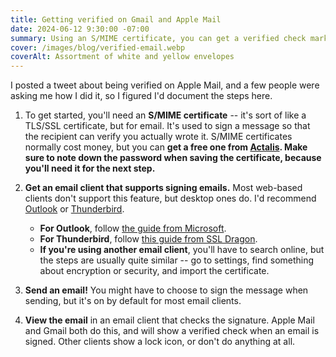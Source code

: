 ```yaml
---
title: Getting verified on Gmail and Apple Mail
date: 2024-06-12 9:30:00 -07:00
summary: Using an S/MIME certificate, you can get a verified check mark next to your name in Gmail, Apple Mail, and more.
cover: /images/blog/verified-email.webp
coverAlt: Assortment of white and yellow envelopes
---
```


I posted a tweet about being verified on Apple Mail, and a few people were asking me how I did it, so I figured I'd document the steps here.

<Tweet id="1800751313405555167" />

1. To get started, you'll need an **S/MIME certificate** -- it's sort of like a TLS/SSL certificate, but for email. It's used to sign a message so that the recipient can verify you actually wrote it. S/MIME certificates normally cost money, but you can **get a free one from [Actalis](https://extrassl.actalis.it/portal/uapub/freemail?lang=en). Make sure to note down the password when saving the certificate, because you'll need it for the next step.**

2. **Get an email client that supports signing emails.** Most web-based clients don't support this feature, but desktop ones do. I'd recommend [Outlook](https://outlook.com/) or [Thunderbird](https://www.thunderbird.net/).

   - **For Outlook**, follow [the guide from Microsoft](https://support.microsoft.com/en-us/office/encrypt-messages-by-using-s-mime-in-outlook-on-the-web-878c79fc-7088-4b39-966f-14512658f480).
   - **For Thunderbird**, follow [this guide from SSL Dragon](https://www.ssldragon.com/how-to/install-s-mime-thunderbird/).
   - **If you're using another email client**, you'll have to search online, but the steps are usually quite similar -- go to settings, find something about encryption or security, and import the certificate.

3. **Send an email!** You might have to choose to sign the message when sending, but it's on by default for most email clients.

4. **View the email** in an email client that checks the signature. Apple Mail and Gmail both do this, and will show a verified check when an email is signed. Other clients show a lock icon, or don't do anything at all.

